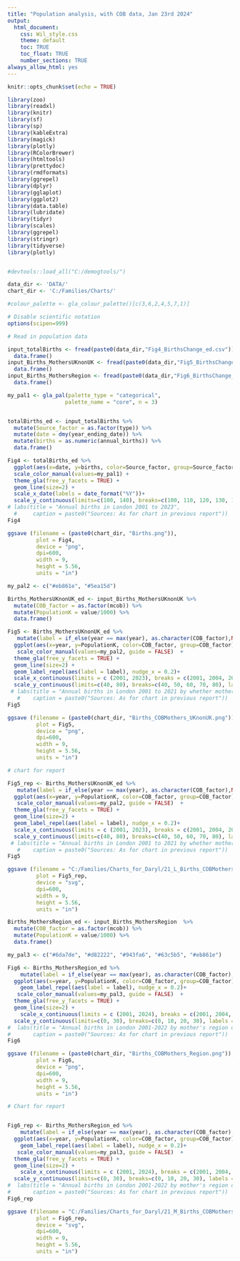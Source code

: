 ```yaml
---
title: "Population analysis, with COB data, Jan 23rd 2024"
output: 
  html_document:
    css: Wil_style.css
    theme: default
    toc: TRUE
    toc_float: TRUE
    number_sections: TRUE
always_allow_html: yes
---
```


```r

knitr::opts_chunk$set(echo = TRUE)

library(zoo)
library(readxl)
library(knitr)
library(sf)
library(sp)
library(kableExtra)
library(magick)
library(plotly)    
library(RColorBrewer)
library(htmltools)
library(prettydoc)
library(rmdformats)
library(ggrepel)
library(dplyr)
library(gglaplot)
library(ggplot2)
library(data.table)
library(lubridate)
library(tidyr)
library(scales)
library(ggrepel)
library(stringr)
library(tidyverse)
library(plotly)


#devtools::load_all("C:/demogtools/")

data_dir <- 'DATA/'
chart_dir <- 'C:/Families/Charts/'

#colour_palette <- gla_colour_palette()[c(3,6,2,4,5,7,1)]

# Disable scientific notation
options(scipen=999)

```


```r

# Read in population data 

input_totalBirths <- fread(paste0(data_dir,"Fig4_BirthsChange_ed.csv"))%>% 
  data.frame()
input_Births_MothersUKnonUK <- fread(paste0(data_dir,"Fig5_BirthsChange_MothersUKnonUK.csv"))%>% 
  data.frame()
input_Births_MothersRegion <- fread(paste0(data_dir,"Fig6_BirthsChange_nonUK_MothersRegionOB.csv"))%>% 
  data.frame()
```


```r


my_pal1 <- gla_pal(palette_type = "categorical",
                  palette_name = "core", n = 3)


totalBirths_ed <- input_totalBirths %>%
  mutate(Source_factor = as.factor(type)) %>%
  mutate(date = dmy(year_ending_date)) %>%
  mutate(births = as.numeric(annual_births)) %>%
  data.frame()

Fig4 <- totalBirths_ed %>%
  ggplot(aes(x=date, y=births, color=Source_factor, group=Source_factor)) + 
  scale_color_manual(values=my_pal1) +
  theme_gla(free_y_facets = TRUE) +
  geom_line(size=2) +
  scale_x_date(labels = date_format("%Y"))+
  scale_y_continuous(limits=c(100, 140), breaks=c(100, 110, 120, 130, 140), labels = c('100K', '110K', '120K', '130K', '140K'))
# labs(title = "Annual births in London 2001 to 2023",
  #     caption = paste0("Sources: As for chart in previous report"))
Fig4

ggsave (filename = (paste0(chart_dir, "Births.png")),
         plot = Fig4,
         device = "png",
         dpi=600,
         width = 9,
         height = 5.56,
         units = "in")

```

```r


my_pal2 <- c("#eb861e", "#5ea15d")

Births_MothersUKnonUK_ed <- input_Births_MothersUKnonUK %>%
  mutate(COB_factor = as.factor(mcob)) %>%
  mutate(PopulationK = value/1000) %>%
  data.frame()

Fig5 <- Births_MothersUKnonUK_ed %>%
   mutate(label = if_else(year == max(year), as.character(COB_factor),NA_character_)) %>% 
  ggplot(aes(x=year, y=PopulationK, color=COB_factor, group=COB_factor)) + 
   scale_color_manual(values=my_pal2, guide = FALSE)  +
  theme_gla(free_y_facets = TRUE) +
  geom_line(size=2) +
  geom_label_repel(aes(label = label), nudge_x = 0.2)+
  scale_x_continuous(limits = c (2001, 2023), breaks = c(2001, 2004, 2007, 2010, 2013, 2016, 2019, 2022)) + 
  scale_y_continuous(limits=c(40, 80), breaks=c(40, 50, 60, 70, 80), labels = c('40', '50', '60', '70', '80'))
 # labs(title = "Annual births in London 2001 to 2021 by whether mother was born in UK",
   #    caption = paste0("Sources: As for chart in previous report"))
Fig5

ggsave (filename = (paste0(chart_dir, "Births_COBMothers_UKnonUK.png")),
         plot = Fig5,
         device = "png",
         dpi=600,
         width = 9,
         height = 5.56,
         units = "in")

```

```r

# chart for report

Fig5_rep <- Births_MothersUKnonUK_ed %>%
   mutate(label = if_else(year == max(year), as.character(COB_factor),NA_character_)) %>% 
  ggplot(aes(x=year, y=PopulationK, color=COB_factor, group=COB_factor)) + 
   scale_color_manual(values=my_pal2, guide = FALSE)  +
  theme_gla(free_y_facets = TRUE) +
  geom_line(size=2) +
  geom_label_repel(aes(label = label), nudge_x = 0.2)+
  scale_x_continuous(limits = c (2001, 2023), breaks = c(2001, 2004, 2007, 2010, 2013, 2016, 2019, 2022)) + 
  scale_y_continuous(limits=c(40, 80), breaks=c(40, 50, 60, 70, 80), labels = c('40', '50', '60', '70', '80'))
 # labs(title = "Annual births in London 2001 to 2021 by whether mother was born in UK",
   #    caption = paste0("Sources: As for chart in previous report"))
Fig5

ggsave (filename = "C:/Families/Charts_for_Daryl/21_L_Births_COBMothers_UKnonUK.svg",
         plot = Fig5_rep,
         device = "svg",
         dpi=600,
         width = 9,
         height = 5.56,
         units = "in")

```

```r

Births_MothersRegion_ed <- input_Births_MothersRegion  %>%
  mutate(COB_factor = as.factor(mcob)) %>%
  mutate(PopulationK = value/1000) %>%
  data.frame()

my_pal3 <- c("#6da7de", "#d82222", "#943fa6", "#63c5b5", "#eb861e")

Fig6 <- Births_MothersRegion_ed %>%
    mutate(label = if_else(year == max(year), as.character(COB_factor),NA_character_)) %>% 
  ggplot(aes(x=year, y=PopulationK, color=COB_factor, group=COB_factor)) + 
    geom_label_repel(aes(label = label), nudge_x = 0.2)+
   scale_color_manual(values=my_pal3, guide = FALSE)  +
  theme_gla(free_y_facets = TRUE) +
  geom_line(size=2) +
    scale_x_continuous(limits = c (2001, 2024), breaks = c(2001, 2004, 2007, 2010, 2013, 2016, 2019, 2022)) + 
  scale_y_continuous(limits=c(0, 30), breaks=c(0, 10, 20, 30), labels = c('0', '10', '20', '30'))
#  labs(title = "Annual births in London 2001-2022 by mother's region of birth (Non UK)",
#       caption = paste0("Sources: As for chart in previous report"))
Fig6

ggsave (filename = (paste0(chart_dir, "Births_COBMothers_Region.png")),
         plot = Fig6,
         device = "png",
         dpi=600,
         width = 9,
         height = 5.56,
         units = "in")


```


```r

# Chart for report


Fig6_rep <- Births_MothersRegion_ed %>%
    mutate(label = if_else(year == max(year), as.character(COB_factor),NA_character_)) %>% 
  ggplot(aes(x=year, y=PopulationK, color=COB_factor, group=COB_factor)) + 
    geom_label_repel(aes(label = label), nudge_x = 0.2)+
   scale_color_manual(values=my_pal3, guide = FALSE)  +
  theme_gla(free_y_facets = TRUE) +
  geom_line(size=2) +
    scale_x_continuous(limits = c (2001, 2024), breaks = c(2001, 2004, 2007, 2010, 2013, 2016, 2019, 2022)) + 
  scale_y_continuous(limits=c(0, 30), breaks=c(0, 10, 20, 30), labels = c('0', '10', '20', '30'))
#  labs(title = "Annual births in London 2001-2022 by mother's region of birth (Non UK)",
#       caption = paste0("Sources: As for chart in previous report"))
Fig6_rep

ggsave (filename = "C:/Families/Charts_for_Daryl/21_M_Births_COBMothers_Region.svg",
         plot = Fig6_rep,
         device = "svg",
         dpi=600,
         width = 9,
         height = 5.56,
         units = "in")


```
